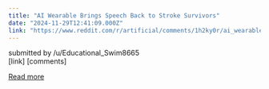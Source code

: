 ```yaml
---
title: "AI Wearable Brings Speech Back to Stroke Survivors"
date: "2024-11-29T12:41:09.000Z"
link: "https://www.reddit.com/r/artificial/comments/1h2ky0r/ai_wearable_brings_speech_back_to_stroke_survivors/"
---
```


submitted by    /u/Educational_Swim8665  
 [link]   [comments]

[Read more](https://www.reddit.com/r/artificial/comments/1h2ky0r/ai_wearable_brings_speech_back_to_stroke_survivors/)
